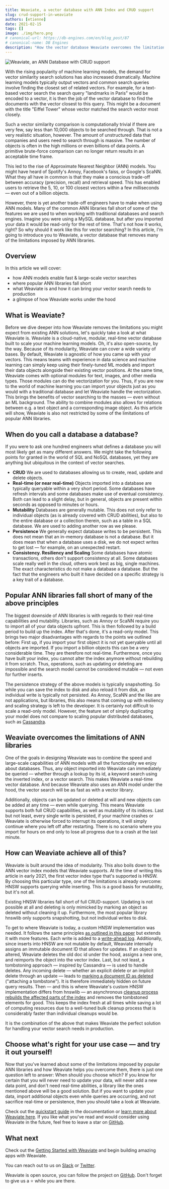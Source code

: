 ```yaml
---
title: Weaviate, a vector database with ANN Index and CRUD support
slug: crud-support-in-weaviate
authors: [etienne]
date: 2021-02-15
tags: []
image: ./img/hero.png
# canonical-url: https://db-engines.com/en/blog_post/87
# canonical-name: DB Engines
description: "How the vector database Weaviate overcomes the limitations of popular Approximate Nearest Neighbor (ANN) libraries."
---
```

![Weaviate, an ANN Database with CRUD support](./img/hero.png)

<!-- truncate -->

With the rising popularity of machine learning models, the demand for vector similarity search solutions has also increased dramatically. Machine learning models typically output vectors and common search queries involve finding the closest set of related vectors. For example, for a text-based vector search the search query "landmarks in Paris" would be encoded to a vector, it is then the job of the vector database to find the documents with the vector closest to this query. This might be a document with the title "Eiffel Tower" whose vector matched the search vector most closely.

Such a vector similarity comparison is computationally trivial if there are very few, say less than 10,000 objects to be searched through. That is not a very realistic situation, however. The amount of unstructured data that companies and users need to search through is massive. The number of objects is often in the high millions or even billions of data points. A primitive brute-force comparison can no longer return results in an acceptable time frame.

This led to the rise of Approximate Nearest Neighbor (ANN) models. You might have heard of Spotify's Annoy, Facebook's faiss, or Google's ScaNN. What they all have in common is that they make a conscious trade-off between accuracy (precision, recall) and retrieval speed. This has enabled users to retrieve the 5, 10, or 100 closest vectors within a few milliseconds — even out of a billion objects.

However, there is yet another trade-off engineers have to make when using ANN models. Many of the common ANN libraries fall short of some of the features we are used to when working with traditional databases and search engines. Imagine you were using a MySQL database, but after you imported your data it would be read-only for the rest of time. That's not how it works, right? So why should it work like this for vector searching? In this article, I'm going to introduce you to Weaviate, a vector database that removes many of the limitations imposed by ANN libraries.

## Overview
In this article we will cover:

* how ANN models enable fast & large-scale vector searches
* where popular ANN libraries fall short
* what Weaviate is and how it can bring your vector search needs to production
* a glimpse of how Weaviate works under the hood

## What is Weaviate?
Before we dive deeper into how Weaviate removes the limitations you might expect from existing ANN solutions, let's quickly take a look at what Weaviate is. Weaviate is a cloud-native, modular, real-time vector database built to scale your machine learning models. Oh, it's also open-source, by the way. Because of its modularity, Weaviate can cover a wide variety of bases. By default, Weaviate is agnostic of how you came up with your vectors. This means teams with experience in data science and machine learning can simply keep using their finely-tuned ML models and import their data objects alongside their existing vector positions. At the same time, Weaviate comes with optional modules for text, images, and other media types. Those modules can do the vectorization for you. Thus, if you are new to the world of machine learning you can import your objects just as you would with a traditional database and let Weaviate handle the vectorization. This brings the benefits of vector searching to the masses — even without an ML background. The ability to combine modules also allows for relations between e.g. a text object and a corresponding image object. As this article will show, Weaviate is also not restricted by some of the limitations of popular ANN libraries.

## When do you call a database a database?
If you were to ask one hundred engineers what defines a database you will most likely get as many different answers. We might take the following points for granted in the world of SQL and NoSQL databases, yet they are anything but ubiquitous in the context of vector searches.

* **CRUD**
    We are used to databases allowing us to create, read, update and delete objects.
* **Real-time (or near real-time)**
    Objects imported into a database are typically queryable within a very short period. Some databases have refresh intervals and some databases make use of eventual consistency. Both can lead to a slight delay, but in general, objects are present within seconds as opposed to minutes or hours.
* **Mutability**
    Databases are generally mutable. This does not only refer to individual objects (as is already covered with CRUD abilities), but also to the entire database or a collection therein, such as a table in a SQL database. We are used to adding another row as we please.
* **Persistence**
    We generally expect database writes to be persistent. This does not mean that an in-memory database is not a database. But it does mean that when a database uses a disk, we do not expect writes to get lost — for example, on an unexpected restart.
* **Consistency. Resiliency and Scaling**
    Some databases have atomic transactions, others don't support consistency at all. Some databases scale really well in the cloud, others work best as big, single machines. The exact characteristics do not make a database a database. But the fact that the engineers who built it have decided on a specific strategy is a key trait of a database.

## Popular ANN libraries fall short of many of the above principles
The biggest downside of ANN libraries is with regards to their real-time capabilities and mutability. Libraries, such as Annoy or ScaNN require you to import all of your data objects upfront. This is then followed by a build period to build up the index. After that's done, it's a read-only model. This brings two major disadvantages with regards to the points we outlined before: First up, if you import your first object it is not yet queryable until all objects are imported. If you import a billion objects this can be a very considerable time. They are therefore not real-time. Furthermore, once you have built your index, you cannot alter the index anymore without rebuilding it from scratch. Thus, operations, such as updating or deleting are impossible and the search model cannot be considered mutable — not even for further inserts.

The persistence strategy of the above models is typically snapshotting. So while you can save the index to disk and also reload it from disk, an individual write is typically not persisted. As Annoy, ScaNN and the like are not applications, but libraries, this also means that coming up with resiliency and scaling strategy is left to the developer. It is certainly not difficult to scale a read-only model. However, the feature set of simply duplicating your model does not compare to scaling popular distributed databases, such as [Cassandra](https://db-engines.com/en/system/Cassandra).

## Weaviate overcomes the limitations of ANN libraries

One of the goals in designing Weaviate was to combine the speed and large-scale capabilities of ANN models with all the functionality we enjoy about databases. Thus, any object imported into Weaviate can immediately be queried — whether through a lookup by its id, a keyword search using the inverted index, or a vector search. This makes Weaviate a real-time vector database. And because Weaviate also uses an ANN model under the hood, the vector search will be as fast as with a vector library.

Additionally, objects can be updated or deleted at will and new objects can be added at any time — even while querying. This means Weaviate supports both full CRUD capabilities, as well as mutability of its indices. Last but not least, every single write is persisted, if your machine crashes or Weaviate is otherwise forced to interrupt its operations, it will simply continue where you left off after restarting. There is no scenario where you import for hours on end only to lose all progress due to a crash at the last minute.

## How can Weaviate achieve all of this?
Weaviate is built around the idea of modularity. This also boils down to the ANN vector index models that Weaviate supports. At the time of writing this article in early 2021, the first vector index type that's supported is HNSW. By choosing this particular type, one of the limitations is already overcome: HNSW supports querying while inserting. This is a good basis for mutability, but it's not all.

Existing HNSW libraries fall short of full CRUD-support. Updating is not possible at all and deleting is only mimicked by marking an object as deleted without cleaning it up. Furthermore, the most popular library hnswlib only supports snapshotting, but not individual writes to disk.

To get to where Weaviate is today, a custom HNSW implementation was needed. It follows the same principles [as outlined in this paper](https://arxiv.org/abs/1603.09320) but extends it with more features. Each write is added to a [write-ahead log](https://martinfowler.com/articles/patterns-of-distributed-systems/wal.html). Additionally, since inserts into HNSW are not mutable by default, Weaviate internally assigns an immutable document ID that allows for updates. If an object is altered, Weaviate deletes the old doc id under the hood, assigns a new one, and reimports the object into the vector index. Last, but not least, a tombstoning approach — inspired by Cassandra — is used to handle deletes. Any incoming delete — whether an explicit delete or an implicit delete through an update — leads to [marking a document ID as deleted](https://github.com/weaviate/weaviate/blob/b59527994a85d35664bec7eb5acc8fa628318a86/adapters/repos/db/vector/hnsw/delete.go#L23-L64) ("attaching a tombstone"). It is therefore immediately hidden on future query results. Then — and this is where Weaviate's custom HNSW implementation differs from hnswlib — an asynchronous [cleanup process rebuilds the affected parts of the index](https://github.com/weaviate/weaviate/blob/b59527994a85d35664bec7eb5acc8fa628318a86/adapters/repos/db/vector/hnsw/delete.go#L116-L167) and removes the tombstoned elements for good. This keeps the index fresh at all times while saving a lot of computing resources due to a well-tuned bulk cleanup process that is considerably faster than individual cleanups would be.

It is the combination of the above that makes Weaviate the perfect solution for handling your vector search needs in production.

## Choose what's right for your use case — and try it out yourself!
Now that you've learned about some of the limitations imposed by popular ANN libraries and how Weaviate helps you overcome them, there is just one question left to answer: When should you choose which? If you know for certain that you will never need to update your data, will never add a new data point, and don't need real-time abilities, a library like the ones mentioned above will be a good solution. But if you want to update your data, import additional objects even while queries are occurring, and not sacrifice real-time or persistence, then you should take a look at Weaviate.

Check out the [quickstart guide](/developers/weaviate/quickstart) in the documentation or [learn more about Weaviate here](/developers/weaviate). If you like what you've read and would consider using Weaviate in the future, feel free to leave a star on [GitHub](https://github.com/weaviate/weaviate).

## What next
Check out the [Getting Started with Weaviate](/developers/weaviate/quickstart) and begin building amazing apps with Weaviate.

You can reach out to us on [Slack](https://weaviate.io/slack) or [Twitter](https://twitter.com/weaviate_io).

Weaviate is open source, you can follow the project on [GitHub](https://github.com/weaviate/weaviate). Don't forget to give us a ⭐️ while you are there.